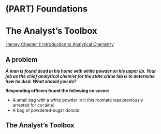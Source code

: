 # (PART) Foundations {-}


# The Analyst's Toolbox {#analysts-toolbox}

[Harvey Chapter 1: Introduction to Analytical Chemistry](https://chem.libretexts.org/Bookshelves/Analytical_Chemistry/Book%3A_Analytical_Chemistry_2.1_(Harvey)/01%3A_Introduction_to_Analytical_Chemistry)

## A problem

***A man is found dead in his home with white powder on his upper lip.  Your job as the chief analytical chemist for the state crime lab is to determine how he died.  What should you do?***

<!-- (is this the best example?  is there one that could be solved with tools of genchem/ochem? one that could show "traditional" way of analyzing?) -->

**Responding officers found the following on scene:**

- A small bag with a white powder in it (his roomate was previously arrested for cocaine)
- A bag of powdered-sugar donuts
<!-- - *Datura stramonium* in the backyard garden (which contains the highly-toxic psychoactive drug scopalamine) -->

<!-- **Other Notes:** -->

<!-- - The penalty for possessing cocaine hydrochloride is different from the penalty for possessing the freebase form. -->
<!-- - It is legal to grow *Datura*, despite it's toxic and psychotic natures. -->

<!-- ```{r, echo=FALSE} -->
<!-- knitr::include_graphics('./img/analysts-toolbox/crimescene.jpg')  -->
<!-- ``` -->

<!-- ## Add some pictures and explanation -->

## The Analyst's Toolbox

<!-- > As we introduce new techniques, it is important that you incorporate them in the context of the techniques with which you are already familair. -->
<!-- > - *Granger, p3* -->

<!-- **Tools of an Analyst:** -->

<!-- - Spectroscopy -->
<!--   - UV-visible (electronic) -->
<!--   - Infrared (vibrational) -->
<!--   - Nuclear Magnetic Resonance (nuclear) -->
<!-- - Spectrometry (mass of molecules/fragments of molecules) -->
<!-- - Chromatography (separations) -->

<!-- ## What is Analytical Chemistry? (vs. Chemical Analysis) -->

<!-- ## Our Goals This Semester -->


<!-- ## Teaching Philosopy (What I expect from you) -->


<!-- ## Front Matter -->

